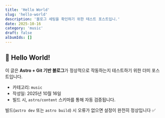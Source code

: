 ```yaml
---
title: 'Hello World'
slug: 'hello-world'
description: '블로그 세팅을 확인하기 위한 테스트 포스트입니.'
date: 2025-10-16
category: 'music'
draft: false
albumIds: []
---
```


## 👋 Hello World!

이 글은 **Astro + Git 기반 블로그**가 정상적으로 작동하는지 테스트하기 위한 더미 포스트입니다.

- 카테고리: `music`
- 작성일: 2025년 10월 16일
- 빌드 시, `astro/content` 스키마를 통해 자동 검증됩니다.

빌드(`astro dev` 또는 `astro build`) 시 오류가 없으면 설정이 완전히 정상입니다 ✅
